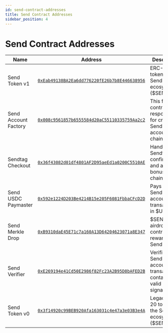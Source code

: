 ```yaml
---
id: send-contract-addresses
title: Send Contract Addresses
sidebar_position: 4
---
```


# Send Contract Addresses

| Name | Address | Description |
|------|---------|-------------|
| Send Token v1 | [`0xEab49138BA2Ea6dd776220fE26b7b8E446638956`](https://basescan.org/token/0xeab49138ba2ea6dd776220fe26b7b8e446638956) | ERC-20 token for the Send ecosystem ($SEND) |
| Send Account Factory | [`0x008c9561857b6555584d20aC55110335759Aa2c2`](https://basescan.org/address/0x008c9561857b6555584d20ac55110335759aa2c2) | This factory contract is responsible for creating Send accounts on-chain |
| Sendtag Checkout | [`0x36f43082d01df4801AF2D95aeEd1a0200C5510AE`](https://basescan.org/address/0x36f43082d01df4801af2d95aeEd1a0200c5510ae) | Handles Sendtag confirmations and affiliate bonuses on-chain |
| Send USDC Paymaster | [`0x592e1224D203Be4214B15e205F6081FbbaCFcD2D`](https://basescan.org/address/0x592e1224d203be4214b15e205f6081fbbacfcd2d) | Pays for Send account transactions in $USDC |
| Send Merkle Drop | [`0xB9310daE45E71c7a160A13D64204623071a8E347`](https://basescan.org/address/0xb9310dae45e71c7a160a13d64204623071a8e347) | $SEND token airdrop contract for rewarding Send users |
| Send Verifier | [`0xE269194e41Cd50E2986f82Fc23A2B95D8bAFED2B`](https://basescan.org/address/0xe269194e41cd50e2986f82fc23a2b95d8bafed2b) | Verifies each Send account transaction contains a valid signature |
| Send Token v0 | [`0x3f14920c99BEB920Afa163031c4e47a3e03B3e4A`](https://basescan.org/token/0x3f14920c99beb920afa163031c4e47a3e03b3e4a) | Legacy ERC-20 token for the Send ecosystem ($SEND v0) |
